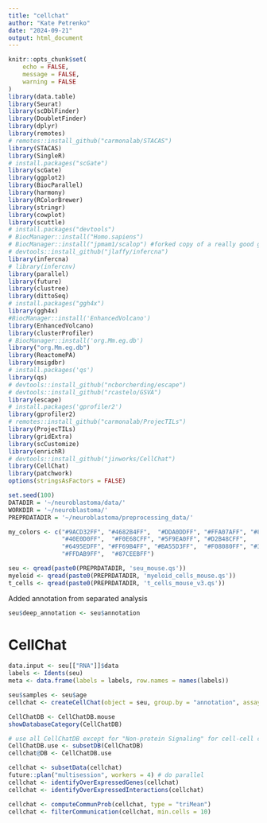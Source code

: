 ```yaml
---
title: "cellchat"
author: "Kate Petrenko"
date: "2024-09-21"
output: html_document
---
```


```r
knitr::opts_chunk$set(
	echo = FALSE,
	message = FALSE,
	warning = FALSE
)
library(data.table)
library(Seurat)
library(scDblFinder)
library(DoubletFinder)
library(dplyr)
library(remotes)
# remotes::install_github("carmonalab/STACAS")
library(STACAS)
library(SingleR)
# install.packages("scGate")
library(scGate)
library(ggplot2)
library(BiocParallel)
library(harmony)
library(RColorBrewer)
library(stringr)
library(cowplot)
library(scuttle)
# install.packages("devtools")
# BiocManager::install("Homo.sapiens")
# BiocManager::install("jpmam1/scalop") #forked copy of a really good guy 
# devtools::install_github("jlaffy/infercna")
library(infercna)
# library(infercnv)
library(parallel)
library(future)
library(clustree)
library(dittoSeq)
# install.packages("ggh4x")
library(ggh4x)
#BiocManager::install('EnhancedVolcano')
library(EnhancedVolcano)
library(clusterProfiler)
# BiocManager::install('org.Mm.eg.db')
library("org.Mm.eg.db")
library(ReactomePA)
library(msigdbr)
# install.packages('qs')
library(qs)
# devtools::install_github("ncborcherding/escape")
# devtools::install_github("rcastelo/GSVA")
library(escape)
# install.packages('gprofiler2')
library(gprofiler2)
# remotes::install_github("carmonalab/ProjecTILs")
library(ProjecTILs)
library(gridExtra)
library(scCustomize)
library(enrichR)
# devtools::install_github("jinworks/CellChat")
library(CellChat)
library(patchwork)
options(stringsAsFactors = FALSE)
```

```r
set.seed(100)
DATADIR = '~/neuroblastoma/data/'
WORKDIR = '~/neuroblastoma/'
PREPRDATADIR = '~/neuroblastoma/preprocessing_data/'

my_colors <- c("#9ACD32FF", "#4682B4FF",  "#DDA0DDFF", "#FFA07AFF", "#8FBC8BFF",
               "#40E0D0FF",  "#F0E68CFF", "#5F9EA0FF", "#D2B48CFF",  
               "#6495EDFF", "#FF69B4FF", "#BA55D3FF",  "#F08080FF", "#32CD32FF",  
               "#FFDAB9FF",  "#87CEEBFF")
```

```r
seu <- qread(paste0(PREPRDATADIR, 'seu_mouse.qs'))
myeloid <- qread(paste0(PREPRDATADIR, 'myeloid_cells_mouse.qs'))
t_cells <- qread(paste0(PREPRDATADIR, 't_cells_mouse_v3.qs'))
```

Added annotation from separated analysis

```r
seu$deep_annotation <- seu$annotation 

```

# CellChat

```r
data.input <- seu[["RNA"]]$data
labels <- Idents(seu)
meta <- data.frame(labels = labels, row.names = names(labels))

seu$samples <- seu$age
cellchat <- createCellChat(object = seu, group.by = "annotation", assay = "RNA")
```

```r
CellChatDB <- CellChatDB.mouse 
showDatabaseCategory(CellChatDB)
```

```r
# use all CellChatDB except for "Non-protein Signaling" for cell-cell communication analysis "Non-protein Signaling" (i.e., metabolic and synaptic signaling)
CellChatDB.use <- subsetDB(CellChatDB) 
cellchat@DB <- CellChatDB.use
```

```r
cellchat <- subsetData(cellchat)
future::plan("multisession", workers = 4) # do parallel
cellchat <- identifyOverExpressedGenes(cellchat)
cellchat <- identifyOverExpressedInteractions(cellchat)
```

```r
cellchat <- computeCommunProb(cellchat, type = "triMean")
cellchat <- filterCommunication(cellchat, min.cells = 10)
```
